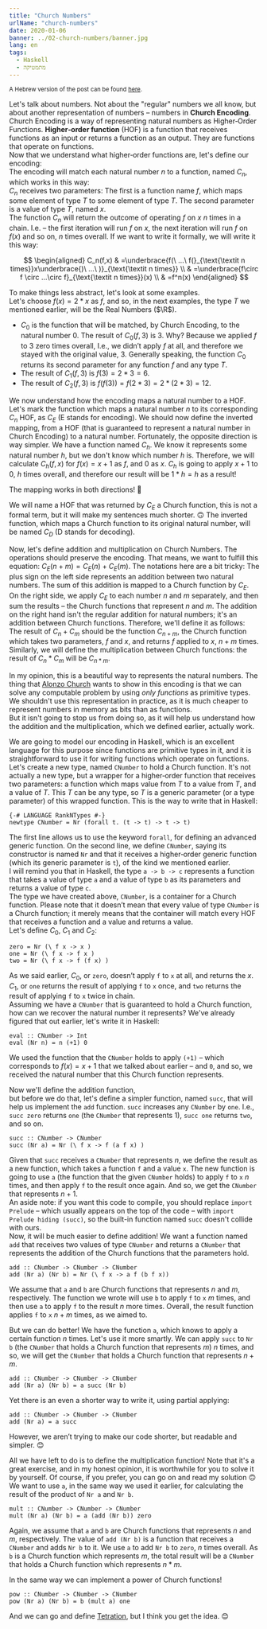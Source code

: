 ```yaml
---
title: "Church Numbers"
urlName: "church-numbers"
date: 2020-01-06
banner: ../02-church-numbers/banner.jpg
lang: en
tags:
  - Haskell
  - מתמטיקה
---
```


<small>
  A Hebrew version of the post can be found <a href="../">here</a>.
</small>

Let's talk about numbers. Not about the "regular" numbers we all know, but about another representation of numbers – numbers in **Church Encoding**.  
Church Encoding is a way of representing natural numbers as Higher‐Order Functions. **Higher‐order function** (HOF) is a function that receives functions as an input or returns a function as an output. They are functions that operate on functions.  
Now that we understand what higher‐order functions are, let's define our encoding:  
The encoding will match each natural number $n$ to a function, named $C_n$, which works in this way:  
$C_n$ receives two parameters: The first is a function name $f$, which maps some element of type $T$ to some element of type $T$. The second parameter is a value of type $T$, named $x$.  
The function $C_n$ will return the outcome of operating $f$ on $x$ $n$ times in a chain. I.e. – the first iteration will run $f$ on $x$, the next iteration will run $f$ on $f(x)$ and so on, $n$ times overall. If we want to write it formally, we will write it this way:

$$
\begin{aligned}
C_n(f,x)
& =\underbrace{f(\ ...\ f(}_{\text{\textit n times}}x\underbrace{)\ ...\ )}_{\text{\textit n times}} \\
& =\underbrace{f\circ f \circ ...\circ f}_{\text{\textit n times}}(x) \\
& =f^n(x)
\end{aligned}
$$

To make things less abstract, let's look at some examples.  
Let's choose $f(x)=2*x$ as $f$, and so, in the next examples, the type $T$ we mentioned earlier, will be the Real Numbers ($\R$).

- $C_0$ is the function that will be matched, by Church Encoding, to the natural number $0$. The result of $C_0(f,3)$ is $3$. Why? Because we applied $f$ to $3$ zero times overall, I.e., we didn’t apply $f$ at all, and therefore we stayed with the original value, $3$. Generally speaking, the function $C_0$ returns its second parameter for any function $f$ and any type $T$.
- The result of $C_1(f,3)$ is $f(3)=2*3=6$.
- The result of $C_2(f,3)$ is $f(f(3))=f(2*3)=2*(2*3)=12$.

We now understand how the encoding maps a natural number to a HOF.
Let's mark the function which maps a natural number $n$ to its corresponding $C_n$ HOF, as $C_E$ (E stands for encoding).
We should now define the inverted mapping, from a HOF (that is guaranteed to represent a natural number in Church Encoding) to a natural number. Fortunately, the opposite direction is way simpler. We have a function named $C_h$. We know it represents some natural number $h$, but we don't know which number $h$ is. Therefore, we will calculate $C_h(f,x)$ for $f(x)=x+1$ as $f$, and $0$ as $x$. $C_h$ is going to apply $x+1$ to $0$, $h$ times overall, and therefore our result will be $1*h=h$ as a result!

The mapping works in both directions! 🥳

We will name a HOF that was returned by $C_E$ a Church function, this is not a formal term, but it will make my sentences much shorter. 🙃
The inverted function, which maps a Church function to its original natural number, will be named $C_D$ (D stands for decoding). 

Now, let's define addition and multiplication on Church Numbers. The operations should preserve the encoding. That means, we want to fulfill this equation:
$C_E(n+m)=C_E(n)+C_E(m)$.
The notations here are a bit tricky:
The plus sign on the left side represents an addition between two natural numbers. The sum of this addition is mapped to a Church function by $C_E$.  
On the right side, we apply $C_E$ to each number $n$ and $m$ separately, and then sum the results – the Church functions that represent $n$ and $m$. The addition on the right hand isn't the regular addition for natural numbers; it's an addition between Church functions. Therefore, we'll define it as follows:  
The result of $C_n+C_m$ should be the function $C_{n+m}$, the Church function which takes two parameters, $f$ and $x$, and returns $f$ applied to $x$, $n+m$ times. Similarly, we will define the multiplication between Church functions: the result of $C_n*C_m$ will be $C_{n*m}$.

In my opinion, this is a beautiful way to represents the natural numbers. The thing that [Alonzo Church](https://en.wikipedia.org/wiki/Alonzo_Church) wants to show in this encoding is that we can solve any computable problem by using _only functions_ as primitive types.  
We shouldn't use this representation in practice, as it is much cheaper to represent numbers in memory as bits than as functions.  
But it isn't going to stop us from doing so, as it will help us understand how the addition and the multiplication, which we defined earlier, actually work.

We are going to model our encoding in Haskell, which is an excellent language for this purpose since functions are primitive types in it, and it is straightforward to use it for writing functions which operate on functions.  
Let's create a new type, named `CNumber` to hold a Church function. It's not actually a new type, but a wrapper for a higher‐order function that receives two parameters: a function which maps value from $T$ to a value from $T$, and a value of $T$. This $T$ can be any type, so $T$ is a generic parameter (or a type parameter) of this wrapped function. This is the way to write that in Haskell:

```hs:gist=SophiaSaiada/4bcdc401767be16c95d3f17c8daef0e1#file-churchnumbers-hs-L1-L5
{-# LANGUAGE RankNTypes #-}
newtype CNumber = Nr (forall t. (t -> t) -> t -> t)
```

The first line allows us to use the keyword `forall`, for defining an advanced generic function. On the second line, we define `CNumber`, saying its constructor is named `Nr` and that it receives a higher‐order generic function (which its generic parameter is `t`), of the kind we mentioned earlier.  
I will remind you that in Haskell, the type `a -> b -> c` represents a function that takes a value of type `a` and a value of type `b` as its parameters and returns a value of type `c`.  
The type we have created above, `CNumber`, is a container for a Church function. Please note that it doesn’t mean that every value of type `CNumber` is a Church function; it merely means that the container will match every HOF that receives a function and a value and returns a value.  
Let's define $C_0$, $C_1$ and $C_2$:

```hs:gist=SophiaSaiada/4bcdc401767be16c95d3f17c8daef0e1#file-churchnumbers-hs-L7-L10
zero = Nr (\ f x -> x )
one = Nr (\ f x -> f x )
two = Nr (\ f x -> f (f x) )
```

As we said earlier, $C_0$, or `zero`, doesn’t apply `f` to `x` at all, and returns the $x$. $C_1$, or `one` returns the result of applying `f` to `x` once, and `two` returns the result of applying `f` to `x` twice in chain.  
Assuming we have a `CNumber` that is guaranteed to hold a Church function, how can we recover the natural number it represents? We've already figured that out earlier, let's write it in Haskell:

```hs:gist=SophiaSaiada/4bcdc401767be16c95d3f17c8daef0e1#file-churchnumbers-hs-L12-L13
eval :: CNumber -> Int
eval (Nr n) = n (+1) 0
```

We used the function that the `CNumber` holds to apply `(+1)` – which corresponds to $f(x)=x+1$ that we talked about earlier – and `0`, and so, we received the natural number that this Church function represents.

Now we'll define the addition function,   
but before we do that, let's define a simpler function, named `succ`, that will help us implement the `add` function.
`succ` increases any `CNumber` by `one`. I.e., `succ zero` returns `one` (the `CNumber` that represents $1$), `succ one` returns `two`, and so on.

```hs:gist=SophiaSaiada/4bcdc401767be16c95d3f17c8daef0e1#file-churchnumbers-hs-L15-L16
succ :: CNumber -> CNumber
succ (Nr a) = Nr (\ f x -> f (a f x) )
```

Given that `succ` receives a `CNumber` that represents $n$,
we define the result as a new function, which takes a function `f` and a value `x`.
The new function is going to use `a` (the function that the given `CNumber` holds) to apply `f` to `x` $n$ times, and then apply `f` to the result once again. And so, we get the `CNumber` that represents $n+1$.  
An aside note: if you want this code to compile, you should replace `import Prelude` – which usually appears on the top of the code – with `import Prelude hiding (succ)`, so the built-in function named `succ` doesn't collide with ours.  
Now, it will be much easier to define addition! We want a function named `add` that receives two values of type `CNumber` and returns a `CNumber` that represents the addition of the Church functions that the parameters hold.

```hs:gist=SophiaSaiada/4bcdc401767be16c95d3f17c8daef0e1#file-churchnumbers-hs-L18-L19
add :: CNumber -> CNumber -> CNumber
add (Nr a) (Nr b) = Nr (\ f x -> a f (b f x))
```

We assume that `a` and `b` are Church functions that represents $n$ and $m$, respectively. The function we wrote will use `b` to apply `f` to `x` $m$ times, and then use `a` to apply `f` to the result $n$ more times. Overall, the result function applies `f` to `x` $n+m$ times, as we aimed to.

But we can do better! We have the function `a`, which knows to apply a certain function $n$ times. Let's use it more smartly. We can apply `succ` to `Nr b` (the `CNumber` that holds a Church function that represents $m$) $n$ times, and so, we will get the `CNumber` that holds a Church function that represents $n+m$.

```hs:gist=SophiaSaiada/4bcdc401767be16c95d3f17c8daef0e1#file-churchnumbers-hs-L18-L20
add :: CNumber -> CNumber -> CNumber
add (Nr a) (Nr b) = a succ (Nr b)
```

Yet there is an even a shorter way to write it, using partial applying:

```hs:gist=SophiaSaiada/4bcdc401767be16c95d3f17c8daef0e1#file-churchnumbers-hs-L18-L21
add :: CNumber -> CNumber -> CNumber
add (Nr a) = a succ
```

However, we aren’t trying to make our code shorter, but readable and simpler. 😊

All we have left to do is to define the multiplication function! Note that it's a great exercise, and in my honest opinion, it is worthwhile for you to solve it by yourself. Of course, if you prefer, you can go on and read my solution 🙃  
We want to use `a`, in the same way we used it earlier, for calculating the result of the product of `Nr a` and `Nr b`.

```hs:gist=SophiaSaiada/4bcdc401767be16c95d3f17c8daef0e1#file-churchnumbers-hs-L23-L25
mult :: CNumber -> CNumber -> CNumber
mult (Nr a) (Nr b) = a (add (Nr b)) zero
```

Again, we assume that `a` and `b` are Church functions that represents $n$ and $m$, respectively. The value of `add (Nr b)` is a function that receives a `CNumber` and adds `Nr b` to it. We use `a` to add `Nr b` to `zero`, $n$ times overall. As `b` is a Church function which represents $m$, the total result will be a `CNumber` that holds a Church function which represents $n*m$.

In the same way we can implement a power of Church functions!

```hs:gist=SophiaSaiada/4bcdc401767be16c95d3f17c8daef0e1#file-churchnumbers-hs-L27-L29
pow :: CNumber -> CNumber -> CNumber
pow (Nr a) (Nr b) = b (mult a) one
```

And we can go and define [Tetration](https://en.wikipedia.org/wiki/Tetration), but I think you get the idea. 😊
